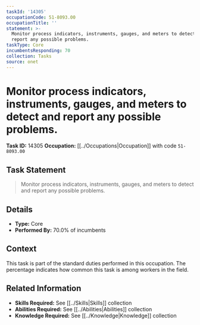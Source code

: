 ```yaml
---
taskId: '14305'
occupationCode: 51-8093.00
occupationTitle: ''
statement: >-
  Monitor process indicators, instruments, gauges, and meters to detect and
  report any possible problems.
taskType: Core
incumbentsResponding: 70
collection: Tasks
source: onet
---
```

# Monitor process indicators, instruments, gauges, and meters to detect and report any possible problems.

**Task ID:** 14305
**Occupation:** [[../Occupations|Occupation]] with code `51-8093.00`

## Task Statement

> Monitor process indicators, instruments, gauges, and meters to detect and report any possible problems.

## Details

- **Type:** Core
- **Performed By:** 70.0% of incumbents

## Context

This task is part of the standard duties performed in this occupation. The percentage indicates how common this task is among workers in the field.

## Related Information

- **Skills Required:** See [[../Skills|Skills]] collection
- **Abilities Required:** See [[../Abilities|Abilities]] collection
- **Knowledge Required:** See [[../Knowledge|Knowledge]] collection
